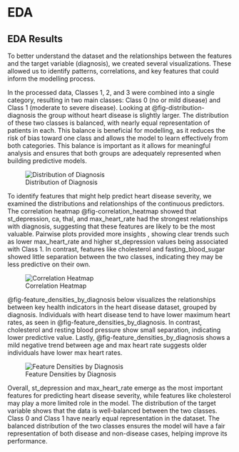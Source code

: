 # EDA
## EDA Results

To better understand the dataset and the relationships between the features and the target variable (diagnosis), we created several visualizations. These allowed us to identify patterns, correlations, and key features that could inform the modelling process.

In the processed data, Classes 1, 2, and 3 were combined into a single category, resulting in two main classes: Class 0 (no or mild disease) and Class 1 (moderate to severe disease). Looking at @fig-distribution-diagnosis the group without heart disease is slightly larger. The distribution of these two classes is balanced, with nearly equal representation of patients in each. This balance is beneficial for modelling, as it reduces the risk of bias toward one class and allows the model to learn effectively from both categories. This balance is important as it allows for meaningful analysis and ensures that both groups are adequately represented when building predictive models.

![Distribution of Diagnosis](../results/eda_plot/diagnosis_distribution.png){#fig-distribution-diagnosis}

To identify features that might help predict heart disease severity, we examined the distributions and relationships of the continuous predictors. The correlation heatmap @fig-correlation_heatmap showed that st_depression, ca, thal, and max_heart_rate had the strongest relationships with diagnosis, suggesting that these features are likely to be the most valuable. Pairwise plots provided more insights , showing clear trends such as lower max_heart_rate and higher st_depression values being associated with Class 1. In contrast, features like cholesterol and fasting_blood_sugar showed little separation between the two classes, indicating they may be less predictive on their own.

![Correlation Heatmap](../results/eda_plot/correlation_heatmap.png){#fig-correlation_heatmap}

@fig-feature_densities_by_diagnosis below visualizes the relationships between key health indicators in the heart disease dataset, grouped by diagnosis. Individuals with heart disease tend to have lower maximum heart rates, as seen in @fig-feature_densities_by_diagnosis. In contrast, cholesterol and resting blood pressure show small separation, indicating lower predictive value. Lastly, @fig-feature_densities_by_diagnosis shows a mild negative trend between age and max heart rate suggests older individuals have lower max heart rates.

![Feature Densities by Diagnosis](../results/eda_plot/feature_densities_by_diagnosis.png){#fig-feature_densities_by_diagnosis}

Overall, st_depression and max_heart_rate emerge as the most important features for predicting heart disease severity, while features like cholesterol may play a more limited role in the model.  The distribution of the target variable shows that the data is well-balanced between the two classes. Class 0 and Class 1 have nearly equal representation in the dataset. The balanced distribution of the two classes ensures the model will have a fair representation of both disease and non-disease cases, helping improve its performance.


